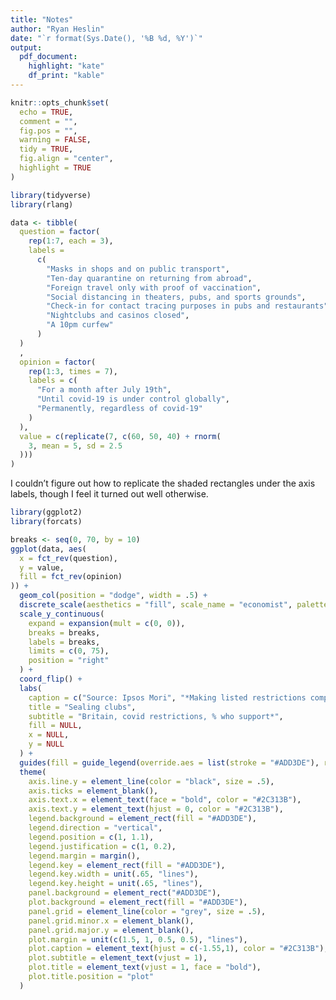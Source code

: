 ```yaml
---
title: "Notes"
author: "Ryan Heslin"
date: "`r format(Sys.Date(), '%B %d, %Y')`"
output: 
  pdf_document:
    highlight: "kate"
    df_print: "kable"
---
```


 <!-- Standard custom LaTeX commands -->
\newcommand{\abcd}{\begin{bmatrix}a&b\\
c&d\end{bmatrix}}
\newcommand{\m}[1]{\begin{bmatrix}#1\end{bmatrix}}

\newcommand{\vect}[1]{\begin{pmatrix}#1\end{pmatrix}}

\newcommand{\meq}[1]{\begin{split}#1\end{split}}

\newcommand{\bym}[1]{#1\times{m}}

\newcommand{\nby}[1]{n\times{#1}}

\newcommand{\subsp}[2]{\Bigg\{\begin{bmatrix}#1\end{bmatrix}:#2\Bigg\}}

\newcommand{\proj}[2]{\text{proj}_#1(#2)}

\newcommand{\refl}[2]{\text{refl}_#1(#2)}

\newcommand{\sumn}{\sum_{i=1}^n}

<!-- % 1: term 1 -->
<!-- % 2: subscript 1 -->
<!-- % 3: term 2 -->
<!-- % 4: subscript 2 -->
<!-- % 5. operation -->
\newcommand{\dotsn}[5]{#1_{1}#3_{1}#5{#1}_{2}#3_{2}{#5}\dots{#5}#1_{#2}#3_{#4}}

\newcommand{\rot}[1]{
\begin{bmatrix}
\cos{(#1)} & -\sin{(#1)}\\

\sin{(#1)} & \cos{(#1)}\\
\end{bmatrix}
}
```r

knitr::opts_chunk$set(
  echo = TRUE,
  comment = "",
  fig.pos = "",
  warning = FALSE,
  tidy = TRUE,
  fig.align = "center",
  highlight = TRUE
)

library(tidyverse)
library(rlang)
```


```r
data <- tibble(
  question = factor(
    rep(1:7, each = 3),
    labels =
      c(
        "Masks in shops and on public transport",
        "Ten-day quarantine on returning from abroad",
        "Foreign travel only with proof of vaccination",
        "Social distancing in theaters, pubs, and sports grounds",
        "Check-in for contact tracing purposes in pubs and restaurants",
        "Nightclubs and casinos closed",
        "A 10pm curfew"
      )
  )
  ,
  opinion = factor(
    rep(1:3, times = 7),
    labels = c(
      "For a month after July 19th",
      "Until covid-19 is under control globally",
      "Permanently, regardless of covid-19"
    )
  ),
  value = c(replicate(7, c(60, 50, 40) + rnorm(
    3, mean = 5, sd = 2.5
  )))
)

```


I couldn't figure out how to replicate the shaded rectangles under the axis labels, though I feel it turned out well otherwise.
```r
library(ggplot2)
library(forcats)

breaks <- seq(0, 70, by = 10)
ggplot(data, aes(
  x = fct_rev(question),
  y = value,
  fill = fct_rev(opinion)
)) +
  geom_col(position = "dodge", width = .5) +
  discrete_scale(aesthetics = "fill", scale_name = "economist", palette = function(x) rev(c("#8FC2D1", "#3DBFC4", "#045589")), expand = expansion(mult = c(0, 0))) +
  scale_y_continuous(
    expand = expansion(mult = c(0, 0)),
    breaks = breaks,
    labels = breaks,
    limits = c(0, 75),
    position = "right"
  ) +
  coord_flip() +
  labs(
    caption = c("Source: Ipsos Mori", "*Making listed restrictions compulsory"),
    title = "Sealing clubs",
    subtitle = "Britain, covid restrictions, % who support*",
    fill = NULL,
    x = NULL,
    y = NULL
  ) +
  guides(fill = guide_legend(override.aes = list(stroke = "#ADD3DE"), reverse = TRUE)) +
  theme(
    axis.line.y = element_line(color = "black", size = .5),
    axis.ticks = element_blank(),
    axis.text.x = element_text(face = "bold", color = "#2C313B"),
    axis.text.y = element_text(hjust = 0, color = "#2C313B"),
    legend.background = element_rect(fill = "#ADD3DE"),
    legend.direction = "vertical",
    legend.position = c(1, 1.1),
    legend.justification = c(1, 0.2),
    legend.margin = margin(),
    legend.key = element_rect(fill = "#ADD3DE"),
    legend.key.width = unit(.65, "lines"),
    legend.key.height = unit(.65, "lines"),
    panel.background = element_rect("#ADD3DE"),
    plot.background = element_rect(fill = "#ADD3DE"),
    panel.grid = element_line(color = "grey", size = .5),
    panel.grid.minor.x = element_blank(),
    panel.grid.major.y = element_blank(),
    plot.margin = unit(c(1.5, 1, 0.5, 0.5), "lines"),
    plot.caption = element_text(hjust = c(-1.55,1), color = "#2C313B"),
    plot.subtitle = element_text(vjust = 1),
    plot.title = element_text(vjust = 1, face = "bold"),
    plot.title.position = "plot"
  )
```



